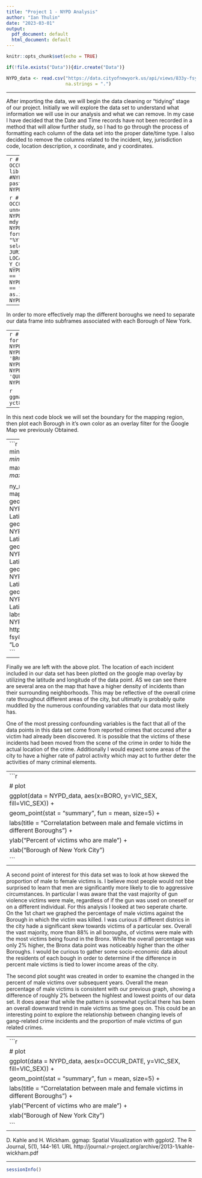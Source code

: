 ```yaml
---
title: "Project 1 - NYPD Analysis"
author: "Ian Thulin"
date: "2023-03-01"
output:
  pdf_document: default
  html_document: default
---
```


```r
knitr::opts_chunk$set(echo = TRUE)
```
```r
if(!file.exists("Data")){dir.create("Data")}
```

```r
NYPD_data <- read.csv("https://data.cityofnewyork.us/api/views/833y-fsy8/rows.csv?accessType=DOWNLOAD", 
                      na.strings = ".")
```
----

After importing the data, we will begin the data cleaning or "tidying" stage of our project. Initially we will explore the data set to understand what information we will use in our analysis and what we can remove. In my case I have decided that the Date and Time records have not been recorded in a method that will allow further study, so I had to go through the process of formatting each column of the data set into the proper date/time type. I also decided to remove the columns related to the incident, key, jurisdiction code, location description, x coordinate, and y coordinates.

----
```r
# Concatenate the strings for OCCUR_TIME and OCCUR_DATE
library(lubridate)
#NYPD_data$OCCUR_DATE <- paste(NYPD_data$OCCUR_DATE, NYPD_data$OCCUR_TIME, sep = " ")
```

```r
# Adjust the formatting for the OCCUR_DATE column and remove unneccesary columns of data
NYPD_data$OCCUR_DATE <- mdy(NYPD_data$OCCUR_DATE)
NYPD_data$OCCUR_DATE <- format(as.Date(NYPD_data$OCCUR_DATE), "%Y")
NYPD_data <- subset(NYPD_data, select = -c(INCIDENT_KEY, JURISDICTION_CODE, OCCUR_TIME, LOCATION_DESC, X_COORD_CD, Y_COORD_CD))
NYPD_data$VIC_SEX[NYPD_data$VIC_SEX == "M"] <- 1
NYPD_data$VIC_SEX[NYPD_data$VIC_SEX == "F"] <- 0
NYPD_data$VIC_SEX <- as.integer(NYPD_data$VIC_SEX)
NYPD_data$num <- 1:nrow(NYPD_data)
```
----

In order to more effectively map the different boroughs we need to separate our data frame into subframes associated with each Borough of New York.

----
```r
# Create a new data frame for each Boro to allow for graphing in seperate colors
NYPD_data_Bronx <- NYPD_data[NYPD_data$BORO == 'BRONX',]
NYPD_data_Brooklyn <- NYPD_data[NYPD_data$BORO == 'BROOKLYN',]
NYPD_data_Manhattan <- NYPD_data[NYPD_data$BORO == 'MANHATTAN',]
NYPD_data_Queens <- NYPD_data[NYPD_data$BORO == 'QUEENS',]
NYPD_data_Staten_Island <- NYPD_data[NYPD_data$BORO == 'STATEN ISLAND',]
```

```r
ggmap::register_google(key="AIzaSyCebrZuLe2CJmtv8-yct8A7mGaYook8HcM")
```
----

In this next code block we will set the boundary for the mapping region, then plot each Borough in it's own color as an overlay filter for the Google Map we previously Obtained.

----
```r
library("ggmap")
bound <- c(
  left = min(NYPD_data$Longitude) - 0.05, bottom = min(NYPD_data$Latitude) - 0.05,
  right = max(NYPD_data$Longitude) + 0.05, top = max(NYPD_data$Latitude) + 0.05
)

ny_map <- get_map(bound, zoom=11, maptype = "toner")
ggmap(ny_map) + 
  geom_point(data = NYPD_data_Brooklyn,aes(x=Longitude,y = Latitude),alpha=.5,color='purple',size=.5) + 
  geom_point(data = NYPD_data_Bronx,aes(x=Longitude,y = Latitude),alpha=.5,color='orange',size=.5) + 
  geom_point(data = NYPD_data_Manhattan,aes(x=Longitude,y = Latitude),alpha=.5,color='red',size=.5) + 
  geom_point(data = NYPD_data_Queens,aes(x=Longitude,y = Latitude),alpha=.5,color='blue',size=.5) + 
  geom_point(data = NYPD_data_Staten_Island,aes(x=Longitude,y = Latitude),alpha=.5,color='green',size=.5) + 
  labs(title = "Shooting Incidents as reported to NYPD",
       subtitle="6/1/2006 - 11/11/2021, https://data.cityofnewyork.us/api/views/833y-fsy8/rows.csv?accessType=DOWNLOAD",
       x = "Longitude",
       y = "Latitude",
       color= "Boroughs")
```
----

  Finally we are left with the above plot. The location of each incident included in our data set has been plotted on the google map overlay by utilizing the latitude and longitude of the data point. AS we can see there are several area on the map that have a higher density of incidents than their surrounding neighborhoods. This may be reflective of the overall crime rate throughout different areas of the city, but ultimatly is probably quite muddled by the numerous confounding variables that our data most likely has. 
  
  One of the most pressing confounding variables is the fact that all of the data points in this data set come from reported crimes that occured after a victim had already been discovered. It is possible that the victims of these incidents had been moved from the scene of the crime in order to hide the actual location of the crime. Additionally I would expect some areas of the city to have a higher rate of patrol activity which may act to further deter the activities of many criminal elements. 
  
----
```r
# plot
ggplot(data = NYPD_data, aes(x=BORO, y=VIC_SEX, fill=VIC_SEX)) +
  geom_point(stat = "summary", fun = mean, size=5) +
  labs(title = "Correlatation between male and female victims in different Boroughs") +
  ylab("Percent of victims who are male") +
  xlab("Borough of New York City")
```
----

A second point of interest for this data set was to look at how skewed the proportion of male to female victims is. I believe most people would not bbe surprised to learn that men are significantly more likely to die to aggressive circumstances. In particular I was aware that the vast majority of gun violence victims were male, regardless of if the gun was used on oneself or on a different individual. For this analysis I looked at two seperate charte. On the 1st chart we graphed the percentage of male victims against the Borough in which the victim was killed. I was curious if different districs in the city hade a significant skew towards victims of a particular sex. Overall the vast majority, more than 88% in all boroughs, of victims were male with the most victims being found in the Bronx. While the overall percentage was only 2% higher, the Bronx data point was noticeably higher than the other Boroughs. I would be curious to gather some socio-economic data about the residents of each bough in order to determine if the difference in percent male victims is tied to lower income areas of the city. 

The second plot sought was created in order to examine the changed in the percent of male victims over subsequent years. Overall the mean percentage of male victims is consistent with our previous graph, showing a difference of roughly 2% between the highlest and lowest points of our data set. It does apear that while the pattern is somewhat cyclical there has been an overall downward trend in male victims as time goes on. This could be an interesting point to explore the relationship between changing levels of gang-related crime incidents and the proportion of male victims of gun related crimes.

----
```r
# plot
ggplot(data = NYPD_data, aes(x=OCCUR_DATE, y=VIC_SEX, fill=VIC_SEX)) +
  geom_point(stat = "summary", fun  = mean, size=5) +
  labs(title = "Correlatation between male and female victims in different Boroughs") +
  ylab("Percent of victims who are male") +
  xlab("Borough of New York City")
```
----

D. Kahle and H. Wickham. ggmap: Spatial Visualization with ggplot2. The R Journal, 5(1), 144-161. URL
http://journal.r-project.org/archive/2013-1/kahle-wickham.pdf

----
```r
sessionInfo()
```